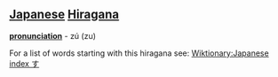 == [[Japanese]] [[Hiragana]] ==
'''[[pronunciation]]''' - zú (zu)

For a list of words starting with this hiragana see: [[Wiktionary:Japanese index す]]